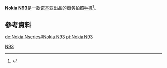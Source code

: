 {{Expand language|1=en|time=2020-12-23T17:04:39+00:00}}
{{Infobox Mobile
|name            = Nokia N93
|image           = Nokia n93-1.png
|imagesize       = 
|manufacturer    = [[Nokia|Nokia]]
|carrier         = 
|available       = 2006年7月
|screen          = 26万色[[QVGA|QVGA]]（240*320）分辨率[[TFT|TFT]]材质
|exterior_screen = 1.1英寸128 x 36分辨率65K色
|camera          = 300万[[像素|像素]]
|2nd_camera      = 
|operatingsystem = [[Symbian_OS|Symbian OS]] [[S60|S60]] 第三版
|input           = 
|cpu             = 
|ringtone        = 
|memory          = 
|memory_card     = [[MicroSD|MicroSD]]
|storage         =
|networks        = [[GSM|GSM]]900/1800/1900MHz
|connectivity    = [[USB|USB]], [[蓝牙|蓝牙]]
|size            = 118.2*55.5*28.2毫米
|weight          = 180[[克|克]]
|form            = 
|music           = 
|predecessor     = 
|successor       = 
|related         =
|other           =
}}
'''Nokia N93'''是一款[[诺基亚|诺基亚]]出品的商务拍照[[手机|手机]]<ref>{{Cite web|title=诺基亚N93|url=http://detail.zol.com.cn/cell_phone/index73335.shtml|accessdate=2008-11-03|author=|date=|format=|publisher=|language=|dead-url=no|archive-date=2008-10-14|archive-url=https://web.archive.org/web/20081014011956/http://detail.zol.com.cn/cell_phone/index73335.shtml}}</ref>。

==參考資料==
<div class="references-small">
<references />
</div>
[[Category:诺基亚手机|N93]]
{{Nokia phones}}
{{Mobile-stub}}
{{tele-stub}}

[[de:Nokia_Nseries#Nokia_N93|de:Nokia Nseries#Nokia N93]]
[[pt:Nokia_N93|pt:Nokia N93]]